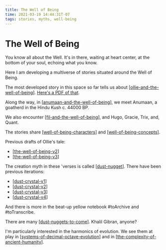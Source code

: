 ```yaml
---
title: The Well of Being
time: 2021-03-19 14:44:31T-07
tags: stories, myths, well-being
---
```


# The Well of Being

You know all about the Well. It's in there, waiting at heart center, at the bottom of your soul, echoing what you know.

Here I am developing a multiverse of stories situated around the Well of Being.

The most developed story in this space so far tells us about [[ollie-and-the-well-of-being]]. [Here's a PDF of that](/docs/Ollie%20and%20the%20Well%20of%20Being.pdf).

Along the way, in [[anumaan-and-the-well-of-being]], we meet Anumaan, a goatherd in the Hindu Kush c. 44000 BP.

We also encounter [[fil-and-the-well-of-being]], and Hugo, Gracie, Trix, and, Quant.

The stories share [[well-of-being-characters]] and [[well-of-being-concepts]].

Previous drafts of Ollie's tale:

- [[the-well-of-being-v2]]
- [[the-well-of-being-v3]]

The creation myth in these 'verses is called [[dust-nugget]].
There have been previous iterations:

- [[dust-crystal-v1]]
- [[dust-crystal-v2]]
- [[dust-crystal-v3]]
- [[dust-crystal-v4]]

And there is more in the beat-up yellow notebook #toArchive and #toTranscribe.

There are many [[dust-nuggets-to-come]]. Khalil Gibran, anyone?

I'm particularly interested in the harmonics of evolution. We see them at play in [[systems-of-decimal-octave-evolution]] and in [[the-complexity-of-ancient-humanity]].

[//begin]: # 'Autogenerated link references for markdown compatibility'
[ollie-and-the-well-of-being]: the-well-of-being/Ollie/ollie-and-the-well-of-being 'Ollie and the Well of Being'
[anumaan-and-the-well-of-being]: the-well-of-being/Anumaan/anumaan-and-the-well-of-being 'Anumaan and the Well of Being'
[fil-and-the-well-of-being]: the-well-of-being/Fil/fil-and-the-well-of-being 'Fil and the Well of Being'
[well-of-being-characters]: the-well-of-being/well-of-being-characters 'Well of Being Characters'
[well-of-being-concepts]: the-well-of-being/well-of-being-concepts 'Well of Being Concepts'
[the-well-of-being-v2]: the-well-of-being/Ollie/the-well-of-being-v2 'The Well of Being v2'
[the-well-of-being-v3]: the-well-of-being/Ollie/the-well-of-being-v3 'The Well of Being v3'
[dust-nugget]: the-well-of-being/dust-nugget/dust-nugget 'Dust Nugget'
[dust-crystal-v1]: the-well-of-being/dust-nugget/dust-crystal-v1 'Dust Nugget v1'
[dust-crystal-v2]: the-well-of-being/dust-nugget/dust-crystal-v2 'Dust Nugget v2'
[dust-crystal-v3]: the-well-of-being/dust-nugget/dust-crystal-v3 'Dust Nugget v3'
[dust-crystal-v4]: the-well-of-being/dust-nugget/dust-crystal-v4 'Dust Nugget v4'
[dust-nuggets-to-come]: the-well-of-being/dust-nugget/dust-nuggets-to-come 'dust nuggets to come'
[systems-of-decimal-octave-evolution]: the-well-of-being/Research/systems-of-decimal-octave-evolution 'Systems of Decimal Octave Evolution'
[the-complexity-of-ancient-humanity]: the-well-of-being/Research/the-complexity-of-ancient-humanity 'The Complexity of Ancient Humanity'
[//end]: # 'Autogenerated link references'
